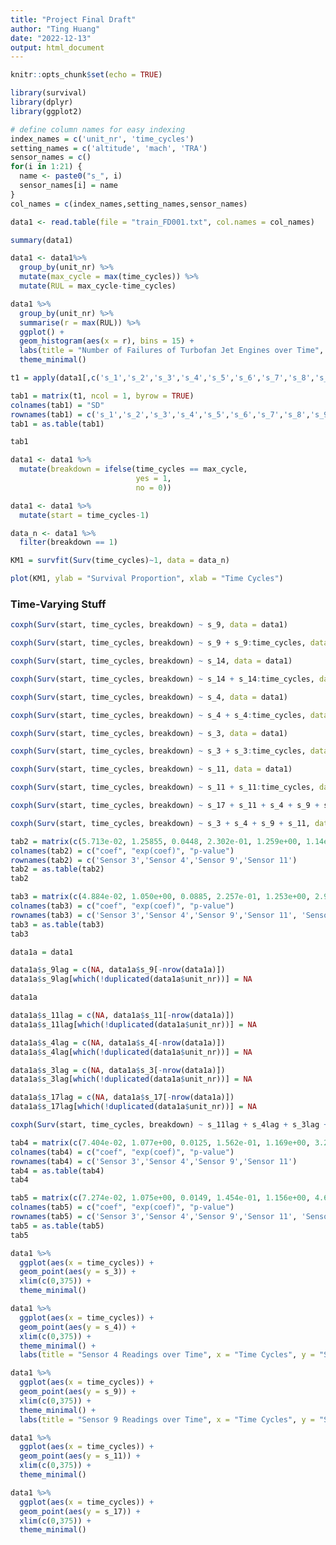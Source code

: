 ```yaml
---
title: "Project Final Draft"
author: "Ting Huang"
date: "2022-12-13"
output: html_document
---
```


```r
knitr::opts_chunk$set(echo = TRUE)
```

```r
library(survival)
library(dplyr)
library(ggplot2)
```

```r
# define column names for easy indexing
index_names = c('unit_nr', 'time_cycles')
setting_names = c('altitude', 'mach', 'TRA')
sensor_names = c()
for(i in 1:21) {
  name <- paste0("s_", i)
  sensor_names[i] = name
}
col_names = c(index_names,setting_names,sensor_names)
```

```r
data1 <- read.table(file = "train_FD001.txt", col.names = col_names)
```

```r
summary(data1)
```

```r
data1 <- data1%>% 
  group_by(unit_nr) %>% 
  mutate(max_cycle = max(time_cycles)) %>% 
  mutate(RUL = max_cycle-time_cycles)
```

```r
data1 %>% 
  group_by(unit_nr) %>% 
  summarise(r = max(RUL)) %>% 
  ggplot() +
  geom_histogram(aes(x = r), bins = 15) +
  labs(title = "Number of Failures of Turbofan Jet Engines over Time", x = "Time Cycles") + 
  theme_minimal()
```

```r
t1 = apply(data1[,c('s_1','s_2','s_3','s_4','s_5','s_6','s_7','s_8','s_9','s_10','s_11','s_12','s_13','s_14','s_15','s_16','s_17','s_18','s_19','s_20','s_21')],2,sd)
```

```r
tab1 = matrix(t1, ncol = 1, byrow = TRUE)
colnames(tab1) = "SD"
rownames(tab1) = c('s_1','s_2','s_3','s_4','s_5','s_6','s_7','s_8','s_9','s_10','s_11','s_12','s_13','s_14','s_15','s_16','s_17','s_18','s_19','s_20','s_21')
tab1 = as.table(tab1)
```

```r
tab1
```

```r
data1 <- data1 %>% 
  mutate(breakdown = ifelse(time_cycles == max_cycle,
                            yes = 1,
                            no = 0))
```

```r
data1 <- data1 %>% 
  mutate(start = time_cycles-1)
```

```r
data_n <- data1 %>% 
  filter(breakdown == 1)
```

```r
KM1 = survfit(Surv(time_cycles)~1, data = data_n)
```

```r
plot(KM1, ylab = "Survival Proportion", xlab = "Time Cycles")
```

### Time-Varying Stuff

```r
coxph(Surv(start, time_cycles, breakdown) ~ s_9, data = data1)
```

```r
coxph(Surv(start, time_cycles, breakdown) ~ s_9 + s_9:time_cycles, data = data1)
```

```r
coxph(Surv(start, time_cycles, breakdown) ~ s_14, data = data1)
```

```r
coxph(Surv(start, time_cycles, breakdown) ~ s_14 + s_14:time_cycles, data = data1)
```

```r
coxph(Surv(start, time_cycles, breakdown) ~ s_4, data = data1)
```

```r
coxph(Surv(start, time_cycles, breakdown) ~ s_4 + s_4:time_cycles, data = data1)
```

```r
coxph(Surv(start, time_cycles, breakdown) ~ s_3, data = data1)
```

```r
coxph(Surv(start, time_cycles, breakdown) ~ s_3 + s_3:time_cycles, data = data1)
```

```r
coxph(Surv(start, time_cycles, breakdown) ~ s_11, data = data1)
```

```r
coxph(Surv(start, time_cycles, breakdown) ~ s_11 + s_11:time_cycles, data = data1)
```

```r
coxph(Surv(start, time_cycles, breakdown) ~ s_17 + s_11 + s_4 + s_9 + s_3, data = data1)
```

```r
coxph(Surv(start, time_cycles, breakdown) ~ s_3 + s_4 + s_9 + s_11, data = data1)
```

```r
tab2 = matrix(c(5.713e-02, 1.25855, 0.0448, 2.302e-01, 1.259e+00, 1.14e-15, 5.227e-03, 1.005e+00, 0.0434, 6.415e+00, 6.109e+02, 1.64e-11), ncol = 3, byrow = TRUE)
colnames(tab2) = c("coef", "exp(coef)", "p-value")
rownames(tab2) = c('Sensor 3','Sensor 4','Sensor 9','Sensor 11')
tab2 = as.table(tab2)
tab2
```

```r
tab3 = matrix(c(4.884e-02, 1.050e+00, 0.0885, 2.257e-01, 1.253e+00, 2.98e-14, 5.505e-04, 1.001e+00, 0.8455, 6.036e+00, 4.182e+02, 1.25e-09, 5.157e-01, 1.675e+00, 4.47e-05), ncol = 3, byrow = TRUE)
colnames(tab3) = c("coef", "exp(coef)", "p-value")
rownames(tab3) = c('Sensor 3','Sensor 4','Sensor 9','Sensor 11', 'Sensor 17')
tab3 = as.table(tab3)
tab3
```

```r
data1a = data1
```

```r
data1a$s_9lag = c(NA, data1a$s_9[-nrow(data1a)])
data1a$s_9lag[which(!duplicated(data1a$unit_nr))] = NA
```

```r
data1a
```

```r
data1a$s_11lag = c(NA, data1a$s_11[-nrow(data1a)])
data1a$s_11lag[which(!duplicated(data1a$unit_nr))] = NA
```

```r
data1a$s_4lag = c(NA, data1a$s_4[-nrow(data1a)])
data1a$s_4lag[which(!duplicated(data1a$unit_nr))] = NA
```

```r
data1a$s_3lag = c(NA, data1a$s_3[-nrow(data1a)])
data1a$s_3lag[which(!duplicated(data1a$unit_nr))] = NA
```

```r
data1a$s_17lag = c(NA, data1a$s_17[-nrow(data1a)])
data1a$s_17lag[which(!duplicated(data1a$unit_nr))] = NA
```

```r
coxph(Surv(start, time_cycles, breakdown) ~ s_11lag + s_4lag + s_3lag + s_9lag + s_17lag, data = data1a)
```

```r
tab4 = matrix(c(7.404e-02, 1.077e+00, 0.0125, 1.562e-01, 1.169e+00, 3.22e-08, 4.999e-03, 1.005e+00, 0.0533, 8.460e+00, 4.722e+03, 2.76e-16), ncol = 3, byrow = TRUE)
colnames(tab4) = c("coef", "exp(coef)", "p-value")
rownames(tab4) = c('Sensor 3','Sensor 4','Sensor 9','Sensor 11')
tab4 = as.table(tab4)
tab4
```

```r
tab5 = matrix(c(7.274e-02, 1.075e+00, 0.0149, 1.454e-01, 1.156e+00, 4.64e-07, 3.127e-03, 1.003e+00, 0.2491, 8.318e+00, 4.097e+03, 5.41e-15, 2.633e-01, 1.301e+00, 0.0327), ncol = 3, byrow = TRUE)
colnames(tab5) = c("coef", "exp(coef)", "p-value")
rownames(tab5) = c('Sensor 3','Sensor 4','Sensor 9','Sensor 11', 'Sensor 17')
tab5 = as.table(tab5)
tab5
```

```r
data1 %>% 
  ggplot(aes(x = time_cycles)) + 
  geom_point(aes(y = s_3)) +
  xlim(c(0,375)) +
  theme_minimal()
```

```r
data1 %>% 
  ggplot(aes(x = time_cycles)) + 
  geom_point(aes(y = s_4)) +
  xlim(c(0,375)) +
  theme_minimal() + 
  labs(title = "Sensor 4 Readings over Time", x = "Time Cycles", y = "Sensor 4")
```

```r
data1 %>% 
  ggplot(aes(x = time_cycles)) + 
  geom_point(aes(y = s_9)) +
  xlim(c(0,375)) +
  theme_minimal() + 
  labs(title = "Sensor 9 Readings over Time", x = "Time Cycles", y = "Sensor 9")
```

```r
data1 %>% 
  ggplot(aes(x = time_cycles)) + 
  geom_point(aes(y = s_11)) +
  xlim(c(0,375)) +
  theme_minimal()
```

```r
data1 %>% 
  ggplot(aes(x = time_cycles)) + 
  geom_point(aes(y = s_17)) +
  xlim(c(0,375)) +
  theme_minimal()
```
